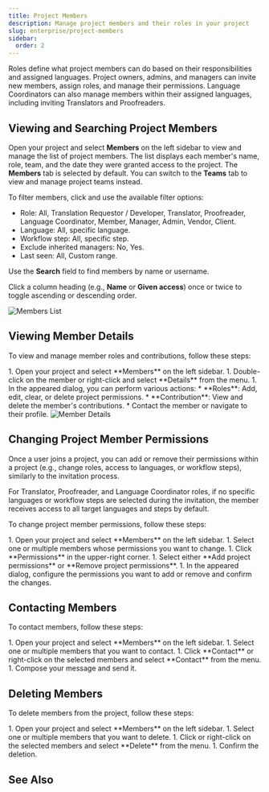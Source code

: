 ```yaml
---
title: Project Members
description: Manage project members and their roles in your project
slug: enterprise/project-members
sidebar:
  order: 2
---
```



Roles define what project members can do based on their responsibilities and assigned languages. Project owners, admins, and managers can invite new members, assign roles, and manage their permissions. Language Coordinators can also manage members within their assigned languages, including inviting Translators and Proofreaders.

## Viewing and Searching Project Members

Open your project and select **Members** on the left sidebar to view and manage the list of project members. The list displays each member's name, role, team, and the date they were granted access to the project. The **Members** tab is selected by default. You can switch to the **Teams** tab to view and manage project teams instead.

To filter members, click <Icon name="mdi:filter-variant" class="inline-icon" /> and use the available filter options:

* Role: All, Translation Requestor / Developer, Translator, Proofreader, Language Coordinator, Member, Manager, Admin, Vendor, Client.
* Language: All, specific language.
* Workflow step: All, specific step.
* Exclude inherited managers: No, Yes.
* Last seen: All, Custom range.

Use the **Search** field to find members by name or username.

Click a column heading (e.g., **Name** or **Given access**) once or twice to toggle ascending or descending order.

<Image src={membersList} alt="Members List" />

## Viewing Member Details

To view and manage member roles and contributions, follow these steps:

<Steps>
  1. Open your project and select **Members** on the left sidebar.
  1. Double-click on the member or right-click and select **Details** from the menu.
  1. In the appeared dialog, you can perform various actions:
      * **Roles**: Add, edit, clear, or delete project permissions.
      * **Contribution**: View and delete the member's contributions.
      * Contact the member or navigate to their profile.
</Steps>

<Image src={memberDetails} alt="Member Details" class="width-lg crowdin-modal" />

## Changing Project Member Permissions

Once a user joins a project, you can add or remove their permissions within a project (e.g., change roles, access to languages, or workflow steps), similarly to the invitation process.

For Translator, Proofreader, and Language Coordinator roles, if no specific languages or workflow steps are selected during the invitation, the member receives access to all target languages and steps by default.

To change project member permissions, follow these steps:

<Steps>
  1. Open your project and select **Members** on the left sidebar.
  1. Select one or multiple members whose permissions you want to change.
  1. Click **Permissions** in the upper-right corner.
  1. Select either **Add project permissions** or **Remove project permissions**.
  1. In the appeared dialog, configure the permissions you want to add or remove and confirm the changes.
</Steps>

## Contacting Members

To contact members, follow these steps:

<Steps>
  1. Open your project and select **Members** on the left sidebar.
  1. Select one or multiple members that you want to contact.
  1. Click **Contact** or right-click on the selected members and select **Contact** from the menu.
  1. Compose your message and send it.
</Steps>

## Deleting Members

To delete members from the project, follow these steps:

<Steps>
  1. Open your project and select **Members** on the left sidebar.
  1. Select one or multiple members that you want to delete.
  1. Click <Icon name="mdi:delete" class="inline-icon" /> or right-click on the selected members and select **Delete** from the menu.
  1. Confirm the deletion.
</Steps>

## See Also

<CardGrid>
  <LinkCard
    title="Inviting People"
    description="Learn how to invite people to your translation project."
    href="/enterprise/inviting-people/"
  />
  <LinkCard
    title="Roles"
    description="Learn more about the roles and permissions in Crowdin."
    href="/enterprise/roles/"
  />
</CardGrid>
